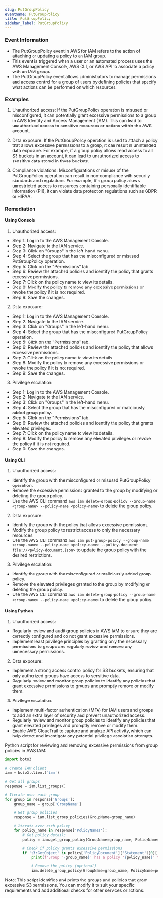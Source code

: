 ```yaml
--- 
slug: PutGroupPolicy
eventname: PutGroupPolicy
title: PutGroupPolicy
sidebar_label: PutGroupPolicy
---
```

                       
### Event Information

- The PutGroupPolicy event in AWS for IAM refers to the action of attaching or updating a policy to an IAM group.
- This event is triggered when a user or an automated process uses the AWS Management Console, AWS CLI, or AWS API to associate a policy with an IAM group.
- The PutGroupPolicy event allows administrators to manage permissions and access control for a group of users by defining policies that specify what actions can be performed on which resources.


### Examples

1. Unauthorized access: If the PutGroupPolicy operation is misused or misconfigured, it can potentially grant excessive permissions to a group in AWS Identity and Access Management (IAM). This can lead to unauthorized access to sensitive resources or actions within the AWS account.

2. Data exposure: If the PutGroupPolicy operation is used to attach a policy that allows excessive permissions to a group, it can result in unintended data exposure. For example, if a group policy allows read access to all S3 buckets in an account, it can lead to unauthorized access to sensitive data stored in those buckets.

3. Compliance violations: Misconfigurations or misuse of the PutGroupPolicy operation can result in non-compliance with security standards and regulations. For example, if a group policy allows unrestricted access to resources containing personally identifiable information (PII), it can violate data protection regulations such as GDPR or HIPAA.

### Remediation

#### Using Console

1. Unauthorized access:
- Step 1: Log in to the AWS Management Console.
- Step 2: Navigate to the IAM service.
- Step 3: Click on "Groups" in the left-hand menu.
- Step 4: Select the group that has the misconfigured or misused PutGroupPolicy operation.
- Step 5: Click on the "Permissions" tab.
- Step 6: Review the attached policies and identify the policy that grants excessive permissions.
- Step 7: Click on the policy name to view its details.
- Step 8: Modify the policy to remove any excessive permissions or revoke the policy if it is not required.
- Step 9: Save the changes.

2. Data exposure:
- Step 1: Log in to the AWS Management Console.
- Step 2: Navigate to the IAM service.
- Step 3: Click on "Groups" in the left-hand menu.
- Step 4: Select the group that has the misconfigured PutGroupPolicy operation.
- Step 5: Click on the "Permissions" tab.
- Step 6: Review the attached policies and identify the policy that allows excessive permissions.
- Step 7: Click on the policy name to view its details.
- Step 8: Modify the policy to remove any excessive permissions or revoke the policy if it is not required.
- Step 9: Save the changes.

3. Privilege escalation:
- Step 1: Log in to the AWS Management Console.
- Step 2: Navigate to the IAM service.
- Step 3: Click on "Groups" in the left-hand menu.
- Step 4: Select the group that has the misconfigured or maliciously added group policy.
- Step 5: Click on the "Permissions" tab.
- Step 6: Review the attached policies and identify the policy that grants elevated privileges.
- Step 7: Click on the policy name to view its details.
- Step 8: Modify the policy to remove any elevated privileges or revoke the policy if it is not required.
- Step 9: Save the changes.

#### Using CLI

1. Unauthorized access:
- Identify the group with the misconfigured or misused PutGroupPolicy operation.
- Remove the excessive permissions granted to the group by modifying or deleting the group policy.
- Use the AWS CLI command `aws iam delete-group-policy --group-name <group-name> --policy-name <policy-name>` to delete the group policy.

2. Data exposure:
- Identify the group with the policy that allows excessive permissions.
- Modify the group policy to restrict access to only the necessary resources.
- Use the AWS CLI command `aws iam put-group-policy --group-name <group-name> --policy-name <policy-name> --policy-document file://<policy-document.json>` to update the group policy with the desired restrictions.

3. Privilege escalation:
- Identify the group with the misconfigured or maliciously added group policy.
- Remove the elevated privileges granted to the group by modifying or deleting the group policy.
- Use the AWS CLI command `aws iam delete-group-policy --group-name <group-name> --policy-name <policy-name>` to delete the group policy.

#### Using Python

1. Unauthorized access:
- Regularly review and audit group policies in AWS IAM to ensure they are correctly configured and do not grant excessive permissions.
- Implement least privilege principles by granting only the necessary permissions to groups and regularly review and remove any unnecessary permissions.

2. Data exposure:
- Implement a strong access control policy for S3 buckets, ensuring that only authorized groups have access to sensitive data.
- Regularly review and monitor group policies to identify any policies that grant excessive permissions to groups and promptly remove or modify them.

3. Privilege escalation:
- Implement multi-factor authentication (MFA) for IAM users and groups to add an extra layer of security and prevent unauthorized access.
- Regularly review and monitor group policies to identify any policies that grant elevated privileges and promptly remove or modify them.
- Enable AWS CloudTrail to capture and analyze API activity, which can help detect and investigate any potential privilege escalation attempts.

Python script for reviewing and removing excessive permissions from group policies in AWS IAM:

```python
import boto3

# Create IAM client
iam = boto3.client('iam')

# Get all groups
response = iam.list_groups()

# Iterate over each group
for group in response['Groups']:
    group_name = group['GroupName']

    # Get group policies
    response = iam.list_group_policies(GroupName=group_name)

    # Iterate over each policy
    for policy_name in response['PolicyNames']:
        # Get policy details
        policy = iam.get_group_policy(GroupName=group_name, PolicyName=policy_name)

        # Check if policy grants excessive permissions
        if 's3:GetObject' in policy['PolicyDocument']['Statement'][0]['Action']:
            print(f"Group '{group_name}' has a policy '{policy_name}' that grants excessive S3 permissions.")

            # Remove the policy (optional)
            iam.delete_group_policy(GroupName=group_name, PolicyName=policy_name)
```

Note: This script identifies and prints the groups and policies that grant excessive S3 permissions. You can modify it to suit your specific requirements and add additional checks for other services or actions.


 